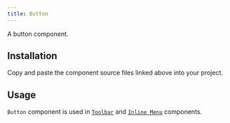 ```yaml
---
title: Button
---
```



A button component.

<Demo story="toolbar" />

## Installation

Copy and paste the component source files linked above into your project.

## Usage

`Button` component is used in [`Toolbar`](/components/toolbar) and [`Inline Menu`](/components/inline-menu) components.
